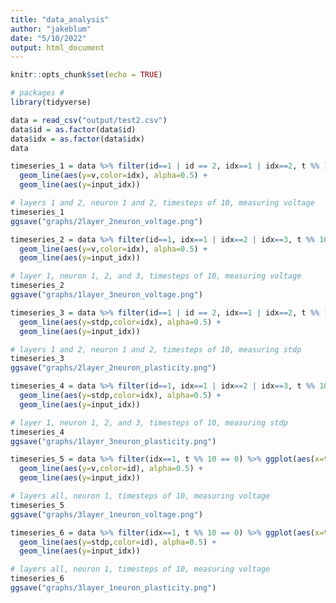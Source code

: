 ```yaml
---
title: "data_analysis"
author: "jakeblum"
date: "5/10/2022"
output: html_document
---
```


```r
knitr::opts_chunk$set(echo = TRUE)
```


```r
# packages #
library(tidyverse)
```

```r
data = read_csv("output/test2.csv")
data$id = as.factor(data$id)
data$idx = as.factor(data$idx)
data
```

```r
timeseries_1 = data %>% filter(id==1 | id == 2, idx==1 | idx==2, t %% 10 == 0) %>% ggplot(aes(x=t)) +
  geom_line(aes(y=v,color=idx), alpha=0.5) +
  geom_line(aes(y=input_idx))

# layers 1 and 2, neuron 1 and 2, timesteps of 10, measuring voltage
timeseries_1
ggsave("graphs/2layer_2neuron_voltage.png")

timeseries_2 = data %>% filter(id==1, idx==1 | idx==2 | idx==3, t %% 10 == 0) %>% ggplot(aes(x=t)) +
  geom_line(aes(y=v,color=idx), alpha=0.5) +
  geom_line(aes(y=input_idx))

# layer 1, neuron 1, 2, and 3, timesteps of 10, measuring voltage
timeseries_2
ggsave("graphs/1layer_3neuron_voltage.png")

timeseries_3 = data %>% filter(id==1 | id == 2, idx==1 | idx==2, t %% 10 == 0) %>% ggplot(aes(x=t)) +
  geom_line(aes(y=stdp,color=idx), alpha=0.5) +
  geom_line(aes(y=input_idx))

# layers 1 and 2, neuron 1 and 2, timesteps of 10, measuring stdp
timeseries_3
ggsave("graphs/2layer_2neuron_plasticity.png")

timeseries_4 = data %>% filter(id==1, idx==1 | idx==2 | idx==3, t %% 10 == 0) %>% ggplot(aes(x=t)) +
  geom_line(aes(y=stdp,color=idx), alpha=0.5) +
  geom_line(aes(y=input_idx))

# layer 1, neuron 1, 2, and 3, timesteps of 10, measuring stdp
timeseries_4
ggsave("graphs/1layer_3neuron_plasticity.png")

timeseries_5 = data %>% filter(idx==1, t %% 10 == 0) %>% ggplot(aes(x=t)) +
  geom_line(aes(y=v,color=id), alpha=0.5) +
  geom_line(aes(y=input_idx))

# layers all, neuron 1, timesteps of 10, measuring voltage
timeseries_5
ggsave("graphs/3layer_1neuron_voltage.png")

timeseries_6 = data %>% filter(idx==1, t %% 10 == 0) %>% ggplot(aes(x=t)) +
  geom_line(aes(y=stdp,color=id), alpha=0.5) +
  geom_line(aes(y=input_idx))

# layers all, neuron 1, timesteps of 10, measuring voltage
timeseries_6
ggsave("graphs/3layer_1neuron_plasticity.png")
```



